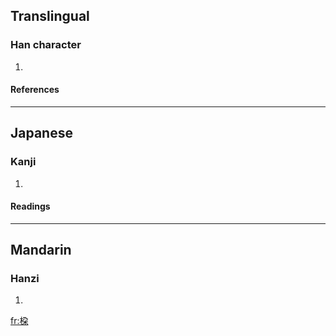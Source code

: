 ==Translingual==
===Han character===
{{Han char|rn=75|rad=木|as=06|sn=10|four=|canj=木弓尸木 (DNSD)}}
# {{defn|Han|sort=木06}}
====References====
{{Han ref|kx=0526.110|dkj=14780|hdz=21208.050|uh=6857|ud=26711}}

----
==Japanese==
===Kanji===
{{ja-kanji|grade=|rs=木06}}
# {{defn|Japanese}} 
====Readings====
{{ja-readings|on=[[た]] (ta), [[ね]] (ne)|kun=[[ね]] (ne)}}

----
==Mandarin==
===Hanzi===
{{cmn-hanzi|pin=[[duò]] (duo4)|wg=to<sup>4</sup>}}
# {{defn|Mandarin}}

[[fr:桗]]